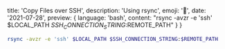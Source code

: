   title: 'Copy Files over SSH',
  description: 'Using rsync',
  emoji: '📂',
  date: '2021-07-28',
  preview: {
    language: 'bash',
    content: "rsync -avzr -e 'ssh' $LOCAL_PATH $SSH_CONNECTION_STRING:$REMOTE_PATH"
  }
}

```bash
rsync -avzr -e 'ssh' $LOCAL_PATH $SSH_CONNECTION_STRING:$REMOTE_PATH
```
